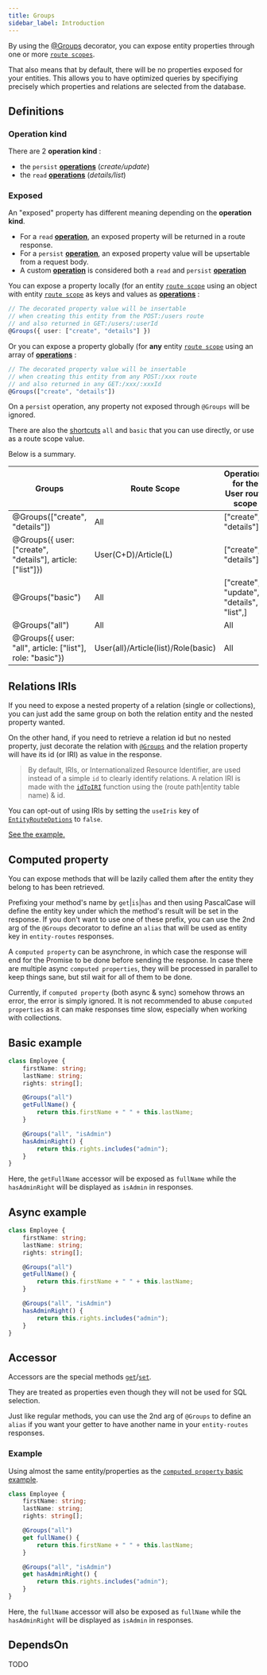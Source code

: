 ```yaml
---
title: Groups
sidebar_label: Introduction
---
```



By using the [@Groups](/definitions#groups) decorator, you can expose entity properties through one or more
[`route scopes`](/entity-routes/route-scope/).

That also means that by default, there will be no properties exposed for your entities. This allows you to have
optimized queries by specifiying precisely which properties and relations are selected from the database.

## Definitions

### Operation kind

There are 2 **operation kind** :

-   the `persist` [**operations**](/entity-routes/operations/) (_create/update_)
-   the `read` [**operations**](/entity-routes/operations/) (_details/list_)

### Exposed

An "exposed" property has different meaning depending on the **operation kind**.

-   For a `read` [**operation**](/entity-routes/operations/), an exposed property will be returned in a route response.
-   For a `persist` [**operation**](/entity-routes/operations/), an exposed property value will be upsertable from a
    request body.
-   A custom [**operation**](/entity-routes/operations/) is considered both a `read` and `persist`
    [**operation**](/entity-routes/operations/)

You can expose a property locally (for an entity [`route scope`](/entity-routes/route-scope) using an object with entity
[`route scope`](/entity-routes/route-scope) as keys and values as [**operations**](/entity-routes/operations/) :

```typescript
// The decorated property value will be insertable
// when creating this entity from the POST:/users route
// and also returned in GET:/users/:userId
@Groups({ user: ["create", "details"] })
```

Or you can expose a property globally (for **any** entity [`route scope`](/entity-routes/route-scope) using an array of
[**operations**](/entity-routes/operations/) :

```typescript
// The decorated property value will be insertable
// when creating this entity from any POST:/xxx route
// and also returned in any GET:/xxx/:xxxId
@Groups(["create", "details"])
```

<DocAlert status="warning">

On a `persist` operation, any property not exposed through `@Groups` will be ignored.

</DocAlert>

There are also the [shortcuts](operations#shortcuts) `all` and `basic` that you can use directly, or use as a route
scope value.

Below is a summary.

| Groups                                                     | Route Scope                         | Operations for the User route scope      |
| ---------------------------------------------------------- | ----------------------------------- | ---------------------------------------- |
| @Groups(["create", "details"])                             | All                                 | ["create", "details"]                    |
| @Groups({ user: ["create", "details"], article: ["list"]}) | User(C+D)/Article(L)                | ["create", "details"]                    |
| @Groups("basic")                                           | All                                 | ["create", "update", "details", "list",] |
| @Groups("all")                                             | All                                 | All                                      |
| @Groups({ user: "all", article: ["list"], role: "basic"})  | User(all)/Article(list)/Role(basic) | All                                      |

## Relations IRIs

If you need to expose a nested property of a relation (single or collections), you can just add the same group on both
the relation entity and the nested property wanted.

On the other hand, if you need to retrieve a relation id but no nested property, just decorate the relation with
[`@Groups`](/definitions#groups) and the relation property will have its id (or IRI) as value in the response.

> By default, IRIs, or Internationalized Resource Identifier, are used instead of a simple `id` to clearly identify
> relations. A relation IRI is made with the [`idToIRI`](/definitions#idtoiri) function using the (route path|entity
> table name) & id.

You can opt-out of using IRIs by setting the `useIris` key of [`EntityRouteOptions`](/definitions#entityrouteoptions) to
`false`.

[See the example.](#iri)

## Computed property

You can expose methods that will be lazily called them after the entity they belong to has been retrieved.

Prefixing your method's name by `get`|`is`|`has` and then using PascalCase will define the entity key under which the
method's result will be set in the response. If you don't want to use one of these prefix, you can use the 2nd arg of
the `@Groups` decorator to define an `alias` that will be used as entity key in `entity-routes` responses.

A `computed property` can be asynchrone, in which case the response will end for the Promise to be done before sending
the response. In case there are multiple async `computed properties`, they will be processed in parallel to keep things
sane, but stil wait for all of them to be done.

Currently, if `computed property` (both async & sync) somehow throws an error, the error is simply ignored. It is not
recommended to abuse `computed properties` as it can make responses time slow, especially when working with collections.

## Basic example

```ts
class Employee {
    firstName: string;
    lastName: string;
    rights: string[];

    @Groups("all")
    getFullName() {
        return this.firstName + " " + this.lastName;
    }

    @Groups("all", "isAdmin")
    hasAdminRight() {
        return this.rights.includes("admin");
    }
}
```

Here, the `getFullName` accessor will be exposed as `fullName` while the `hasAdminRight` will be displayed as `isAdmin`
in responses.

## Async example

```ts
class Employee {
    firstName: string;
    lastName: string;
    rights: string[];

    @Groups("all")
    getFullName() {
        return this.firstName + " " + this.lastName;
    }

    @Groups("all", "isAdmin")
    hasAdminRight() {
        return this.rights.includes("admin");
    }
}
```

## Accessor

Accessors are the special methods
[`get`](https://developer.mozilla.org/en-US/docs/Web/JavaScript/Reference/Functions/get)/[`set`](https://developer.mozilla.org/en-US/docs/Web/JavaScript/Reference/Functions/set).

They are treated as properties even though they will not be used for SQL selection.

<DocAlert status="info">

Just like regular methods, you can use the 2nd arg of `@Groups` to define an `alias` if you want your getter to have
another name in your `entity-routes` responses.

</DocAlert>

### Example

Using almost the same entity/properties as the [`computed property` basic example](#basic-example).

```ts
class Employee {
    firstName: string;
    lastName: string;
    rights: string[];

    @Groups("all")
    get fullName() {
        return this.firstName + " " + this.lastName;
    }

    @Groups("all", "isAdmin")
    get hasAdminRight() {
        return this.rights.includes("admin");
    }
}
```

Here, the `fullName` accessor will also be exposed as `fullName` while the `hasAdminRight` will be displayed as
`isAdmin` in responses.

## DependsOn

TODO

